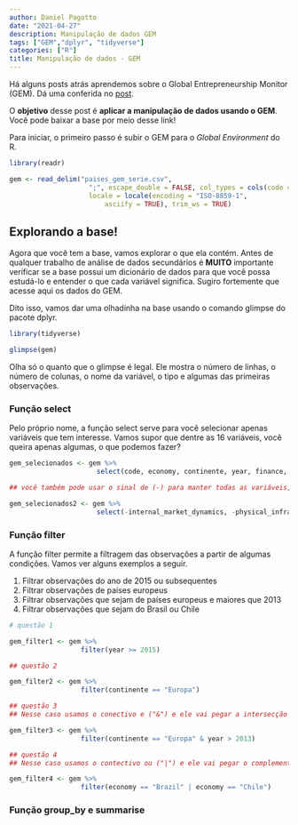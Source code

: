 ```yaml
---
author: Daniel Pagotto
date: "2021-04-27"
description: Manipulação de dados GEM
tags: ["GEM","dplyr", "tidyverse"]
categories: ["R"]
title: Manipulação de dados - GEM
---
```


Há alguns posts atrás aprendemos sobre o Global Entrepreneurship Monitor (GEM). Dá uma conferida no [post](https://danielppagotto.github.io/blog_Daniel/post/post-2-bases1/).  

O **objetivo** desse post é **aplicar a manipulação de dados usando o GEM**. Você pode baixar a base por meio desse link!  

Para iniciar, o primeiro passo é subir o GEM para o *Global Environment* do R.  

```r
library(readr)

gem <- read_delim("paises_gem_serie.csv", 
                    ";", escape_double = FALSE, col_types = cols(code = col_character()), 
                    locale = locale(encoding = "ISO-8859-1", 
                        asciify = TRUE), trim_ws = TRUE) 


```


## Explorando a base! 

Agora que você tem a base, vamos explorar o que ela contém. Antes de qualquer trabalho de análise de dados secundários é **MUITO** importante verificar se a base possui um dicionário de dados para que você possa estudá-lo e entender o que cada variável significa. Sugiro fortemente que acesse aqui os dados do GEM. 

Dito isso, vamos dar uma olhadinha na base usando o comando glimpse do pacote dplyr.

```r
library(tidyverse)

glimpse(gem)

```

Olha só o quanto que o glimpse é legal. Ele mostra o número de linhas, o número de colunas, o nome da variável, o tipo e algumas das primeiras observações.


### Função select

Pelo próprio nome, a função select serve para você selecionar apenas variáveis que tem interesse. Vamos supor que dentre as 16 variáveis, você queira apenas algumas, o que podemos fazer? 

```r

gem_selecionados <- gem %>% 
                      select(code, economy, continente, year, finance, gov_programs)

## você também pode usar o sinal de (-) para manter todas as variáveis, menos aquelas indicadas 

gem_selecionados2 <- gem %>% 
                      select(-internal_market_dynamics, -physical_infraestruture)


```

### Função filter 

A função filter permite a filtragem das observações a partir de algumas condições. Vamos ver alguns exemplos a seguir. 

1) Filtrar observações do ano de 2015 ou subsequentes  
2) Filtrar observações de países europeus 
3) Filtrar observações que sejam de países europeus e maiores que 2013
4) Filtrar observações que sejam do Brasil ou Chile


```r

# questão 1

gem_filter1 <- gem %>% 
                  filter(year >= 2015)

## questão 2

gem_filter2 <- gem %>% 
                  filter(continente == "Europa")

## questão 3 
## Nesse caso usamos o conectivo e ("&") e ele vai pegar a intersecção das condicionais

gem_filter3 <- gem %>% 
                  filter(continente == "Europa" & year > 2013)

## questão 4 
## Nesse caso usamos o contectivo ou ("|") e ele vai pegar o complemento das condicionais

gem_filter4 <- gem %>% 
                  filter(economy == "Brazil" | economy == "Chile")


```

### Função group_by e summarise 






